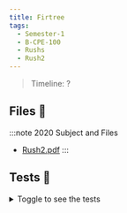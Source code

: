 ```yaml
---
title: Firtree
tags:
  - Semester-1
  - B-CPE-100
  - Rushs
  - Rush2
---
```

> Timeline: ?


## Files 📂

:::note 2020 Subject and Files
- [Rush2.pdf](https://github.com/Studio-17/Epitech-Subjects/raw/main/Semester-1/B-CPE-100/Rushs/Rush2/Rush2.pdf)
:::

## Tests 🤖
<details>
  <summary>Toggle to see the tests</summary>
  <div>
Yo
  </div>
</details>
